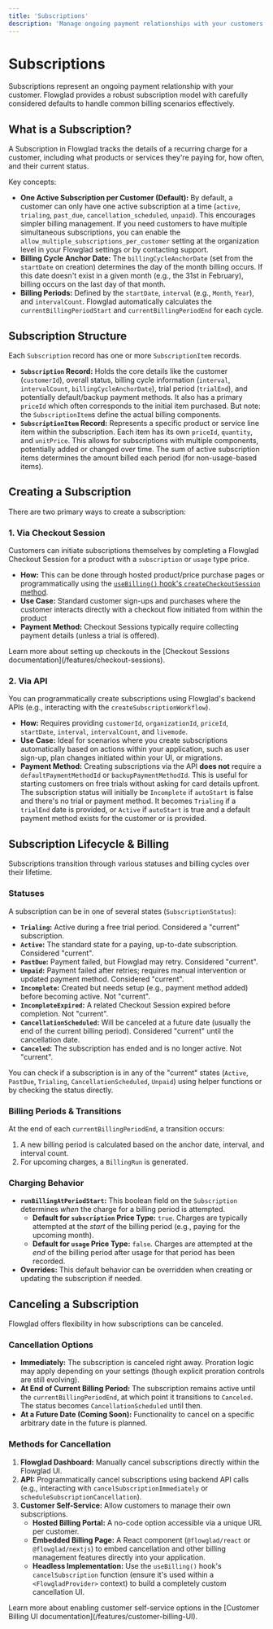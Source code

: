 ```yaml
---
title: 'Subscriptions'
description: 'Manage ongoing payment relationships with your customers using Flowglad Subscriptions.'
---
```



# Subscriptions

Subscriptions represent an ongoing payment relationship with your customer. Flowglad provides a robust subscription model with carefully considered defaults to handle common billing scenarios effectively.

## What is a Subscription?

A Subscription in Flowglad tracks the details of a recurring charge for a customer, including what products or services they're paying for, how often, and their current status.

Key concepts:

*   **One Active Subscription per Customer (Default):** By default, a customer can only have one active subscription at a time (`active`, `trialing`, `past_due`, `cancellation_scheduled`, `unpaid`). This encourages simpler billing management. If you need customers to have multiple simultaneous subscriptions, you can enable the `allow_multiple_subscriptions_per_customer` setting at the organization level in your Flowglad settings or by contacting support.
*   **Billing Cycle Anchor Date:** The `billingCycleAnchorDate` (set from the `startDate` on creation) determines the day of the month billing occurs. If this date doesn't exist in a given month (e.g., the 31st in February), billing occurs on the last day of that month.
*   **Billing Periods:** Defined by the `startDate`, `interval` (e.g., `Month`, `Year`), and `intervalCount`. Flowglad automatically calculates the `currentBillingPeriodStart` and `currentBillingPeriodEnd` for each cycle.

## Subscription Structure

Each `Subscription` record has one or more `SubscriptionItem` records.

*   **`Subscription` Record:** Holds the core details like the customer (`customerId`), overall status, billing cycle information (`interval`, `intervalCount`, `billingCycleAnchorDate`), trial period (`trialEnd`), and potentially default/backup payment methods. It also has a primary `priceId` which often corresponds to the initial item purchased. But note: the `SubscriptionItem`s define the actual billing components.
*   **`SubscriptionItem` Record:** Represents a specific product or service line item within the subscription. Each item has its own `priceId`, `quantity`, and `unitPrice`. This allows for subscriptions with multiple components, potentially added or changed over time. The sum of active subscription items determines the amount billed each period (for non-usage-based items).

## Creating a Subscription

There are two primary ways to create a subscription:

### 1. Via Checkout Session

Customers can initiate subscriptions themselves by completing a Flowglad Checkout Session for a product with a `subscription` or `usage` type price.

*   **How:** This can be done through hosted product/price purchase pages or programmatically using the [`useBilling()` hook's `createCheckoutSession` method](/features/checkout-sessions#using-usebilling-hook).
*   **Use Case:** Standard customer sign-ups and purchases where the customer interacts directly with a checkout flow initiated from within the product
*   **Payment Method:** Checkout Sessions typically require collecting payment details (unless a trial is offered).

<Callout intent="info">
  Learn more about setting up checkouts in the [Checkout Sessions documentation](/features/checkout-sessions).
</Callout>

### 2. Via API

You can programmatically create subscriptions using Flowglad's backend APIs (e.g., interacting with the `createSubscriptionWorkflow`).

*   **How:** Requires providing `customerId`, `organizationId`, `priceId`, `startDate`, `interval`, `intervalCount`, and `livemode`.
*   **Use Case:** Ideal for scenarios where you create subscriptions automatically based on actions within your application, such as user sign-up, plan changes initiated within your UI, or migrations.
*   **Payment Method:** Creating subscriptions via the API **does not** require a `defaultPaymentMethodId` or `backupPaymentMethodId`. This is useful for starting customers on free trials without asking for card details upfront. The subscription status will initially be `Incomplete` if `autoStart` is false and there's no trial or payment method. It becomes `Trialing` if a `trialEnd` date is provided, or `Active` if `autoStart` is true and a default payment method exists for the customer or is provided.

## Subscription Lifecycle & Billing

Subscriptions transition through various statuses and billing cycles over their lifetime.

### Statuses

A subscription can be in one of several states (`SubscriptionStatus`):

*   **`Trialing`:** Active during a free trial period. Considered a "current" subscription.
*   **`Active`:** The standard state for a paying, up-to-date subscription. Considered "current".
*   **`PastDue`:** Payment failed, but Flowglad may retry. Considered "current".
*   **`Unpaid`:** Payment failed after retries; requires manual intervention or updated payment method. Considered "current".
*   **`Incomplete`:** Created but needs setup (e.g., payment method added) before becoming active. Not "current".
*   **`IncompleteExpired`:** A related Checkout Session expired before completion. Not "current".
*   **`CancellationScheduled`:** Will be canceled at a future date (usually the end of the current billing period). Considered "current" until the cancellation date.
*   **`Canceled`:** The subscription has ended and is no longer active. Not "current".

You can check if a subscription is in any of the "current" states (`Active`, `PastDue`, `Trialing`, `CancellationScheduled`, `Unpaid`) using helper functions or by checking the status directly.

### Billing Periods & Transitions

At the end of each `currentBillingPeriodEnd`, a transition occurs:
1.  A new billing period is calculated based on the anchor date, interval, and interval count.
2.  For upcoming charges, a `BillingRun` is generated.

### Charging Behavior

*   **`runBillingAtPeriodStart`:** This boolean field on the `Subscription` determines *when* the charge for a billing period is attempted.
    *   **Default for `subscription` Price Type:** `true`. Charges are typically attempted at the *start* of the billing period (e.g., paying for the upcoming month).
    *   **Default for `usage` Price Type:** `false`. Charges are attempted at the *end* of the billing period after usage for that period has been recorded.
*   **Overrides:** This default behavior can be overridden when creating or updating the subscription if needed.

## Canceling a Subscription

Flowglad offers flexibility in how subscriptions can be canceled.

### Cancellation Options

*   **Immediately:** The subscription is canceled right away. Proration logic may apply depending on your settings (though explicit proration controls are still evolving).
*   **At End of Current Billing Period:** The subscription remains active until the `currentBillingPeriodEnd`, at which point it transitions to `Canceled`. The status becomes `CancellationScheduled` until then.
*   **At a Future Date (Coming Soon):** Functionality to cancel on a specific arbitrary date in the future is planned.

### Methods for Cancellation

1.  **Flowglad Dashboard:** Manually cancel subscriptions directly within the Flowglad UI.
2.  **API:** Programmatically cancel subscriptions using backend API calls (e.g., interacting with `cancelSubscriptionImmediately` or `scheduleSubscriptionCancellation`).
3.  **Customer Self-Service:** Allow customers to manage their own subscriptions.
    *   **Hosted Billing Portal:** A no-code option accessible via a unique URL per customer.
    *   **Embedded Billing Page:** A React component (`@flowglad/react` or `@flowglad/nextjs`) to embed cancellation and other billing management features directly into your application.
    *   **Headless Implementation:** Use the `useBilling()` hook's `cancelSubscription` function (ensure it's used within a `<FlowgladProvider>` context) to build a completely custom cancellation UI.

<Callout intent="info">
  Learn more about enabling customer self-service options in the [Customer Billing UI documentation](/features/customer-billing-UI).
</Callout>

